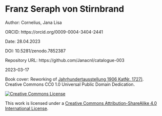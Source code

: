 # Franz Seraph von Stirnbrand

Author: Cornelius, Jana Lisa

ORCID: https://orcid.org/0009-0004-3404-2441

Date: 28.04.2023

DOI: 10.5281/zenodo.7852387

Repository URL: https://github.com/Janacnl/catalogue-003






2023-03-17



Book cover: Reworking of [Jahrhundertausstellung 1906 KatNr. 1727)](https://www.wikidata.org/wiki/Q1449056#/media/File:Jahrhundertausstellung_1906_KatNr._1727.jpg). Creative Commons CC0 1.0 Universal Public Domain Dedication. 


<a rel="license" href="http://creativecommons.org/licenses/by-sa/4.0/"><img alt="Creative Commons License" style="border-width:0" src="https://i.creativecommons.org/l/by-sa/4.0/88x31.png" /></a>

This work is licensed under a <a rel="license" href="http://creativecommons.org/licenses/by-sa/4.0/">Creative Commons Attribution-ShareAlike 4.0 International License</a>.
